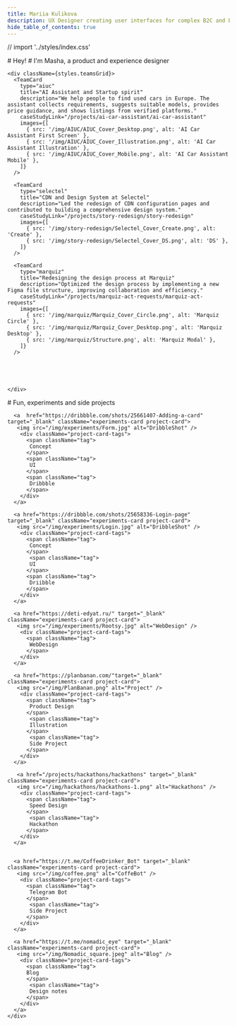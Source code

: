 ```yaml
---
title: Mariia Kulikova
description: UX Designer creating user interfaces for complex B2C and B2B products in AI, CloudTech, E-com and MarTech
hide_table_of_contents: true
---
```


// import '../styles/index.css'


<div className="container body">
  <section className="section" >
    <div className="bio"> 
      # Hey! 
      # I'm Masha, a <span> product </span> and <span> experience </span> designer
    </div>
  </section>


  <section className="section">

    <div className={styles.teamsGrid}>
      <TeamCard
        type="aiuc"
        title="AI Assistant and Startup spirit"
        description="We help people to find used cars in Europe. The assistant collects requirements, suggests suitable models, provides price guidance, and shows listings from verified platforms."
        caseStudyLink="/projects/ai-car-assistant/ai-car-assistant"
        images={[
          { src: '/img/AIUC/AIUC_Cover_Desktop.png', alt: 'AI Car Assistant First Screen' },
          { src: '/img/AIUC/AIUC_Cover_Illustration.png', alt: 'AI Car Assistant Illustration' },
          { src: '/img/AIUC/AIUC_Cover_Mobile.png', alt: 'AI Car Assistant Mobile' },
        ]}
      />
      
      <TeamCard
        type="selectel"
        title="CDN and Design System at Selectel"
        description="Led the redesign of CDN configuration pages and contributed to building a comprehensive design system."
        caseStudyLink="/projects/story-redesign/story-redesign"
        images={[
          { src: '/img/story-redesign/Selectel_Cover_Create.png', alt: 'Create' },
          { src: '/img/story-redesign/Selectel_Cover_DS.png', alt: 'DS' },
        ]}
      />

      <TeamCard
        type="marquiz"
        title="Redesigning the design process at Marquiz"
        description="Optimized the design process by implementing a new Figma file structure, improving collaboration and efficiency."
        caseStudyLink="/projects/marquiz-act-requests/marquiz-act-requests"
        images={[
          { src: '/img/marquiz/Marquiz_Cover_Circle.png', alt: 'Marquiz Circle' },
          { src: '/img/marquiz/Marquiz_Cover_Desktop.png', alt: 'Marquiz Desktop' },
          { src: '/img/marquiz/Structure.png', alt: 'Marquiz Modal' },
        ]}
      />
     
      
     

     
    </div>
  </section>


  <section className="section experiments">
     # Fun, experiments and side projects
    <div className="experiments-grid">
   
   
     
      <a  href="https://dribbble.com/shots/25661407-Adding-a-card" target="_blank" className="experiments-card project-card">
       <img src="/img/experiments/Form.jpg" alt="DribbleShot" />
        <div className="project-card-tags">
          <span className="tag">
           Concept
          </span>
          <span className="tag">
           UI
          </span>
          <span className="tag">
           Dribbble
          </span>
        </div>
      </a>

      <a href="https://dribbble.com/shots/25658336-Login-page" target="_blank" className="experiments-card project-card">
       <img src="/img/experiments/Login.jpg" alt="DribbleShot" />
        <div className="project-card-tags">
          <span className="tag">
           Concept
          </span>
           <span className="tag">
           UI
          </span>
          <span className="tag">
           Driibble
          </span>
        </div>
      </a>

      <a href="https://deti-edyat.ru/" target="_blank" className="experiments-card project-card">
       <img src="/img/experiments/Rootsy.jpg" alt="WebDesign" />
        <div className="project-card-tags">
          <span className="tag">
           WebDesign
          </span>
        </div>
      </a>

      <a href="https://planbanan.com/"target="_blank" className="experiments-card project-card">
       <img src="/img/PlanBanan.png" alt="Project" />
        <div className="project-card-tags">
          <span className="tag">
           Product Design
          </span>
           <span className="tag">
           Illustration
          </span>
           <span className="tag">
           Side Project
          </span>
        </div>
      </a>

       <a href="/projects/hackathons/hackathons" target="_blank" className="experiments-card project-card">
       <img src="/img/hackathons/hackathons-1.png" alt="Hackathons" />
        <div className="project-card-tags">
          <span className="tag">
           Speed Design
          </span>
           <span className="tag">
           Hackathon
          </span>
        </div>
      </a>


      <a href="https://t.me/CoffeeDrinker_Bot" target="_blank" className="experiments-card project-card">
       <img src="/img/coffee.png" alt="CoffeBot" />
        <div className="project-card-tags">
          <span className="tag">
           Telegram Bot
          </span>
           <span className="tag">
           Side Project
          </span>
        </div>
      </a>

      <a href="https://t.me/nomadic_eye" target="_blank" className="experiments-card project-card">
       <img src="/img/Nomadic_square.jpeg" alt="Blog" />
        <div className="project-card-tags">
          <span className="tag">
          Blog
          </span>
           <span className="tag">
           Design notes
          </span>
        </div>
      </a>
    </div>
  </section>

</div>
<Footer />